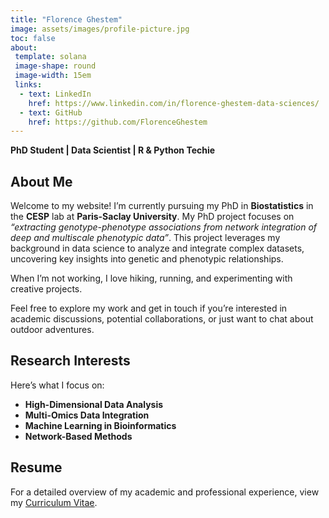 ```yaml
---
title: "Florence Ghestem"
image: assets/images/profile-picture.jpg
toc: false
about: 
 template: solana
 image-shape: round
 image-width: 15em
 links:
  - text: LinkedIn
    href: https://www.linkedin.com/in/florence-ghestem-data-sciences/
  - text: GitHub
    href: https://github.com/FlorenceGhestem
---
```


**PhD Student | Data Scientist | R & Python Techie**

## About Me

Welcome to my website! I’m currently pursuing my PhD in **Biostatistics** in the **CESP** lab at **Paris-Saclay University**. My PhD project focuses on *"extracting genotype-phenotype associations from network integration of deep and multiscale phenotypic data"*. This project leverages my background in data science to analyze and integrate complex datasets, uncovering key insights into genetic and phenotypic relationships.

When I'm not working, I love hiking, running, and experimenting with creative projects.

Feel free to explore my work and get in touch if you’re interested in academic discussions, potential collaborations, or just want to chat about outdoor adventures.

## Research Interests

Here’s what I focus on:

- **High-Dimensional Data Analysis**
- **Multi-Omics Data Integration**
- **Machine Learning in Bioinformatics**
- **Network-Based Methods**

## Resume

For a detailed overview of my academic and professional experience, view my [Curriculum Vitae](assets/ressources/resume-florence-ghestem.pdf).
